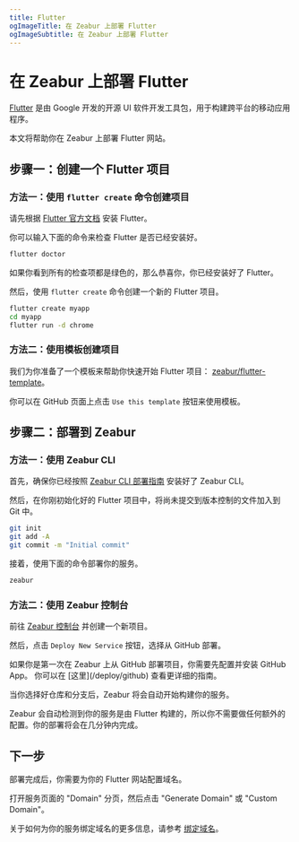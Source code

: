 ```yaml
---
title: Flutter
ogImageTitle: 在 Zeabur 上部署 Flutter
ogImageSubtitle: 在 Zeabur 上部署 Flutter
---
```



# 在 Zeabur 上部署 Flutter

[Flutter](https://flutter.dev) 是由 Google 开发的开源 UI 软件开发工具包，用于构建跨平台的移动应用程序。

本文将帮助你在 Zeabur 上部署 Flutter 网站。

## 步骤一：创建一个 Flutter 项目

### 方法一：使用 `flutter create` 命令创建项目

请先根据 [Flutter 官方文档](https://docs.flutter.dev/get-started/install) 安装 Flutter。

你可以输入下面的命令来检查 Flutter 是否已经安装好。

```bash
flutter doctor
```

如果你看到所有的检查项都是绿色的，那么恭喜你，你已经安装好了 Flutter。

然后，使用 `flutter create` 命令创建一个新的 Flutter 项目。

```bash
flutter create myapp
cd myapp
flutter run -d chrome
```

### 方法二：使用模板创建项目

我们为你准备了一个模板来帮助你快速开始 Flutter 项目： [zeabur/flutter-template](https://github.com/zeabur/flutter-template)。

你可以在 GitHub 页面上点击 `Use this template` 按钮来使用模板。

## 步骤二：部署到 Zeabur

### 方法一：使用 Zeabur CLI

首先，确保你已经按照 [Zeabur CLI 部署指南](../deploy/deploy-in-cli) 安装好了 Zeabur CLI。

然后，在你刚初始化好的 Flutter 项目中，将尚未提交到版本控制的文件加入到 Git 中。

```bash
git init
git add -A
git commit -m "Initial commit"
```

接着，使用下面的命令部署你的服务。

```bash
zeabur
```

### 方法二：使用 Zeabur 控制台

前往 [Zeabur 控制台](https://dash.zeabur.com) 并创建一个新项目。

然后，点击 `Deploy New Service` 按钮，选择从 GitHub 部署。

<Callout>
    如果你是第一次在 Zeabur 上从 GitHub 部署项目，你需要先配置并安装 GitHub App。
    你可以在 [这里](/deploy/github) 查看更详细的指南。
</Callout>

当你选择好仓库和分支后，Zeabur 将会自动开始构建你的服务。

Zeabur 会自动检测到你的服务是由 Flutter 构建的，所以你不需要做任何额外的配置。你的部署将会在几分钟内完成。

## 下一步

部署完成后，你需要为你的 Flutter 网站配置域名。

打开服务页面的 "Domain" 分页，然后点击 "Generate Domain" 或 "Custom Domain"。

关于如何为你的服务绑定域名的更多信息，请参考 [绑定域名](/deploy/domain-binding)。
